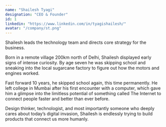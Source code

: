 ```yaml
---
name: "Shailesh Tyagi"
designation: "CEO & Founder"
id: 1
linkedin: "https://www.linkedin.com/in/tyagishailesh/"
avatar: "/company/st.png"
---
```


Shailesh leads the technology team and directs core strategy for the business.

Born in a remote village 200km north of Delhi, Shailesh displayed early signs of intense curiosity. By age seven he was skipping school and sneaking into the local sugarcane factory to figure out how the motors and engines worked.

Fast forward 10 years, he skipped school again, this time permanently. He left college in Mumbai after his first encounter with a computer, which gave him a glimpse into the limitless potential of something called The Internet to connect people faster and better than ever before.

Design thinker, technologist, and most importantly someone who deeply cares about today’s digital invasion, Shailesh is endlessly trying to build products that connect us more humanly.
